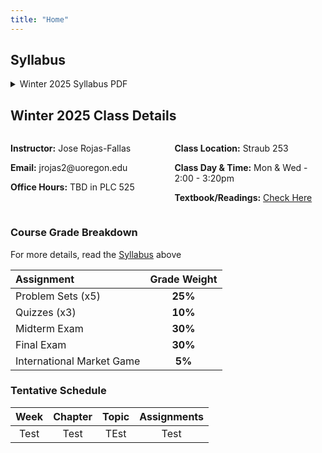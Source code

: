 ```yaml
---
title: "Home"
---
```


## Syllabus

```{=html}
<details>
  <summary>Winter 2025 Syllabus PDF</summary>
  <a class="btn btn-primary btn-lg cv-download" href="Documents/Syllabus/Syllabus.pdf" target="_blank">
    <i class="fa-solid fa-file-arrow-down"></i>&ensp;Download
  </a>
  <div class="embed-container">
    <iframe src="Documents/Syllabus/Syllabus.pdf" style="border: 0.5px" height="1000" width="800"></iframe>
  </div>
</details>
```

## Winter 2025 Class Details

:::: {.columns}
:::{.column width="50%"}

**Instructor:** Jose Rojas-Fallas

**Email:** jrojas2@uoregon.edu

**Office Hours:** TBD in PLC 525
:::

::: {.column width="50%"}

**Class Location:** Straub 253

**Class Day & Time:** Mon & Wed - 2:00 - 3:20pm

**Textbook/Readings:** [Check Here](Readings/articles.qmd)
:::

::::

### Course Grade Breakdown

For more details, read the [Syllabus](Documents/Syllabus/Syllabus.pdf) above


| Assignment   | Grade Weight  | 
|:------------|:------------:|
| Problem Sets (x5) | **25%** |
| Quizzes (x3) | **10%** |
| Midterm Exam | **30%** |
| Final Exam | **30%** |
| International Market Game | **5%** |

### Tentative Schedule

| **Week** | **Chapter** | **Topic** | **Assignments** |
|:---------:|:----------:|:---------:|:---------------:|
| Test | Test | TEst| Test | 

